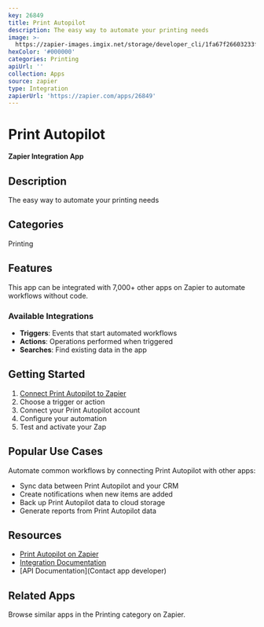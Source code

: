 ```yaml
---
key: 26849
title: Print Autopilot
description: The easy way to automate your printing needs
image: >-
  https://zapier-images.imgix.net/storage/developer_cli/1fa67f26603233f86b90629c84a3e251.png?auto=format%2Ccompress&ixlib=python-3.0.0&q=50
hexColor: '#000000'
categories: Printing
apiUrl: ''
collection: Apps
source: zapier
type: Integration
zapierUrl: 'https://zapier.com/apps/26849'
---
```

# Print Autopilot

**Zapier Integration App**

## Description

The easy way to automate your printing needs

## Categories

Printing

## Features

This app can be integrated with 7,000+ other apps on Zapier to automate workflows without code.

### Available Integrations

- **Triggers**: Events that start automated workflows
- **Actions**: Operations performed when triggered
- **Searches**: Find existing data in the app

## Getting Started

1. [Connect Print Autopilot to Zapier](https://zapier.com/apps/26849)
2. Choose a trigger or action
3. Connect your Print Autopilot account
4. Configure your automation
5. Test and activate your Zap

## Popular Use Cases

Automate common workflows by connecting Print Autopilot with other apps:

- Sync data between Print Autopilot and your CRM
- Create notifications when new items are added
- Back up Print Autopilot data to cloud storage
- Generate reports from Print Autopilot data

## Resources

- [Print Autopilot on Zapier](https://zapier.com/apps/26849)
- [Integration Documentation](https://zapier.com/apps/26849/integrations)
- [API Documentation](Contact app developer)

## Related Apps

Browse similar apps in the Printing category on Zapier.

